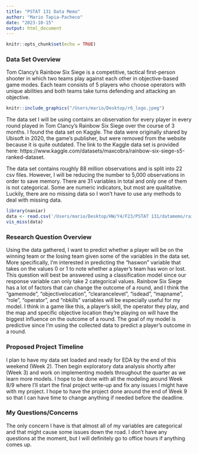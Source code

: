```yaml
---
title: "PSTAT 131 Data Memo"
author: "Mario Tapia-Pacheco"
date: "2023-10-15"
output: html_document
---
```


```r
knitr::opts_chunk$set(echo = TRUE)
```

### Data Set Overview 

Tom Clancy's Rainbow Six Siege is a competitive, tactical first-person shooter 
in which two teams play against each other in objective-based game modes. Each 
team consists of 5 players who choose operators with unique abilities and both 
teams take turns defending and attacking an objective.

```r
knitr::include_graphics("/Users/mario/Desktop/r6_logo.jpeg")
```

The data set I will be using contains an observation for every player in every 
round played in Tom Clancy's Rainbow Six Siege over the course of 3 months. 
I found the data set on Kaggle. The data were originally shared by Ubisoft in 2020, 
the game's publisher, but were removed from the website because it is quite 
outdated. The link to the Kaggle data set is provided here: https://www.kaggle.com/datasets/maxcobra/rainbow-six-siege-s5-ranked-dataset.
  
The data set contains roughly 88 million observations and is split into 22 csv 
files. However, I will be reducing the number to 5,000 observations in order to save 
memory. There are 31 variables in total and only one of them is not categorical. 
Some are numeric indicators, but most are qualitative. Luckily, there are no 
missing data so I won't have to use any methods to deal with missing data.
```r
library(naniar)
data <- read.csv('/Users/mario/Desktop/HW/Y4/F23/PSTAT 131/datamemo/rainbow_data1.csv')
vis_miss(data)
```
  
### Research Question Overview

Using the data gathered, I want to predict whether a player will be on the 
winning team or the losing team given some of the variables in the data set.
More specifically, I'm interested in predicting the "haswon" variable that 
takes on the values 0 or 1 to note whether a player's team has won or 
lost. This question will best be answered using a classification model since 
our response variable can only take 2 categorical values. Rainbow Six Siege has 
a lot of factors that can change the outcome of a round, and I think the "gamemode", "objectivelocation", "clearancelevel", "isdead", "mapname", "role", "operator", 
and "nbkills" variables will be especially useful for my model. I think in a game 
like this, a player's skill, the operator they play, and the map and specific objective 
location they're playing on will have the biggest influence on the outcome of a 
round. The goal of my model is predictive since I'm using the collected data to predict a player's outcome in a round.

### Proposed Project Timeline

I plan to have my data set loaded and ready for EDA by the end of this weekend 
(Week 2). Then begin exploratory data analysis shortly after (Week 3) and work 
on implementing models throughout the quarter as we learn more models. I hope 
to be done with all the modeling around Week 8/9 where I'll start the final 
project write-up and fix any issues I might have with my project. I hope to have 
the project done around the end of Week 9 so that I can have time to change 
anything if needed before the deadline.

### My Questions/Concerns

The only concern I have is that almost all of my variables are categorical and 
that might cause some issues down the road. I don't have any questions at the 
moment, but I will definitely go to office hours if anything comes up.